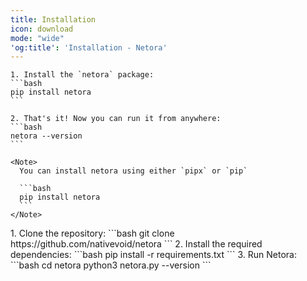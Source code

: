 ```yaml
---
title: Installation
icon: download
mode: "wide"
'og:title': 'Installation - Netora'
---
```


<Tabs>
  <Tab title="PyPI (pip)">

    1. Install the `netora` package:
    ```bash
    pip install netora
    ```

    2. That's it! Now you can run it from anywhere:
    ```bash
    netora --version
    ```

    <Note>    
      You can install netora using either `pipx` or `pip`

      ```bash
      pip install netora
      ```
    </Note>

  </Tab>

  <Tab title="GitHub">
    1. Clone the repository:
    ```bash
    git clone https://github.com/nativevoid/netora
    ```
    2. Install the required dependencies:
    ```bash
    pip install -r requirements.txt
    ```
    3. Run Netora:
    ```bash
    cd netora
    python3 netora.py --version
    ```

  </Tab>
</Tabs>